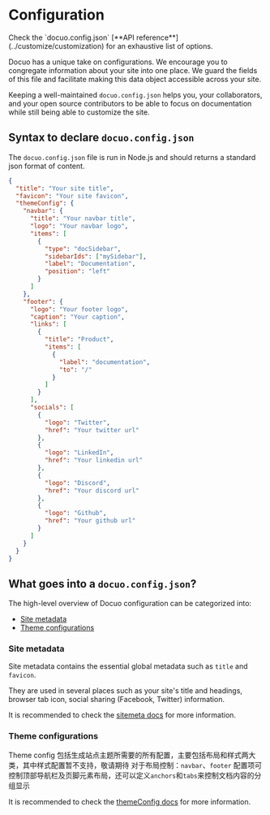 # Configuration

<Note title="INFO">
Check the `docuo.config.json` [**API reference**](../customize/customization) for an exhaustive list of options.
</Note>

Docuo has a unique take on configurations. We encourage you to congregate information about your site into one place. We guard the fields of this file and facilitate making this data object accessible across your site.

Keeping a well-maintained `docuo.config.json` helps you, your collaborators, and your open source contributors to be able to focus on documentation while still being able to customize the site.

## Syntax to declare `docuo.config.json`

The `docuo.config.json` file is run in Node.js and should returns a standard json format of content.

<CodeGroup>

```json docuo.config
{
  "title": "Your site title",
  "favicon": "Your site favicon",
  "themeConfig": {
    "navbar": {
      "title": "Your navbar title",
      "logo": "Your navbar logo",
      "items": [
        {
          "type": "docSidebar",
          "sidebarIds": ["mySidebar"],
          "label": "Documentation",
          "position": "left"
        }
      ]
    },
    "footer": {
      "logo": "Your footer logo",
      "caption": "Your caption",
      "links": [
        {
          "title": "Product",
          "items": [
            {
              "label": "documentation",
              "to": "/"
            }
          ]
        }
      ],
      "socials": [
        {
          "logo": "Twitter",
          "href": "Your twitter url"
        },
        {
          "logo": "LinkedIn",
          "href": "Your linkedin url"
        },
        {
          "logo": "Discord",
          "href": "Your discord url"
        },
        {
          "logo": "Github",
          "href": "Your github url"
        }
      ]
    }
  }
}
```

</CodeGroup>

## What goes into a `docuo.config.json`?

The high-level overview of Docuo configuration can be categorized into:

- [Site metadata](../getting-started/configuration#site-metadata)
- [Theme configurations](../getting-started/configuration#theme-configurations)

### Site metadata

Site metadata contains the essential global metadata such as `title` and `favicon`.

They are used in several places such as your site's title and headings, browser tab icon, social sharing (Facebook, Twitter) information.

It is recommended to check the [sitemeta docs](../customize/customization#title) for more information.

### Theme configurations

Theme config 包括生成站点主题所需要的所有配置，主要包括布局和样式两大类，其中样式配置暂不支持，敬请期待
对于布局控制：`navbar`、`footer` 配置项可控制顶部导航栏及页脚元素布局，还可以定义`anchors`和`tabs`来控制文档内容的分组显示

It is recommended to check the [themeConfig docs](../customize/customization#themeconfig) for more information.
